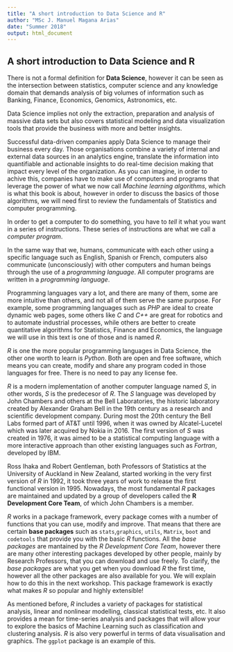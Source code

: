 ```yaml
---
title: "A short introduction to Data Science and R"
author: "MSc J. Manuel Magana Arias"
date: "Summer 2018"
output: html_document
---
```


## A short introduction to Data Science and R

There is not a formal definition for **Data Science**, however it can be seen as the intersection between statistics, computer science and any knowledge domain that demands analysis of big volumes of information such as Banking, Finance, Economics, Genomics, Astronomics, etc.

Data Science implies not only the extraction, preparation and analysis of massive data sets but also covers statistical modeling and data visualization tools that provide the business with more and better insights.

Successful data-driven companies apply Data Science to manage their business every day. Those organisations combine a variety of internal and external data sources in an analytics engine, translate the information into quantifiable and actionable insights to do real-time decision making that impact every level of the organization. As you can imagine, in order to achive this, companies have to make use of computers and programs that leverage the power of what we now call *Machine learning algorithms*, which is what this book is about, however in order to discuss the basics of those algorithms, we will need first to review the fundamentals of Statistics and computer programming.

In order to get a computer to do something, you have to *tell* it what you want in a series of instructions. These series of instructions are what we call a *computer program*.

In the same way that we, humans, communicate with each other using a specific language such as English, Spanish or French, computers also communicate (unconsciously) with other computers and human beings through the use of a *programming language*. All computer programs are written in a *programming language*. 

Programming languages vary a lot, and there are many of them, some are more intuitive than others, and not all of them serve the same purpose. For example, some programming languages such as *PHP* are ideal to create dynamic web pages, some others like *C* and *C++* are great for robotics and to automate industrial processes, while others are better to create quantitative algorithms for Statistics, Finance and Economics, the language we will use in this text is one of those and is named *R*.


*R* is one the more popular programming languages in Data Science, the other one worth to learn is *Python*. Both are open and free software, which means you can create, modify and share any program coded in those languages for free. There is no need to pay any license fee. 

*R* is a modern implementation of another computer language named *S*, in other words, *S* is the predecesor of *R*. The *S* language was developed by John Chambers and others at the Bell Laboratories, the historic laboratory created by Alexander Graham Bell in the 19th century as a research and scientific development company. During most the 20th century the Bell Labs formed part of AT&T until 1996, when it was owned by Alcatel-Lucetel which was later acquired by Nokia in 2016. The first version of *S* was created in 1976, it was aimed to be a statistical computing language with a more interactive approach than other existing languages such as *Fortran*, developed by IBM.

Ross Ihaka and Robert Gentleman, both Professors of Statistics at the University of Auckland in New Zealand, started working in the very first version of *R* in 1992, it took three years of work to release the first functional version in 1995. Nowadays, the most fundamental *R* packages are maintained and updated by a group of developers called the **R Development Core Team**, of which John Chambers is a member.

*R* works in a package framework, every package comes with a number of functions that you can use, modify and improve. That means that there are certain **base packages** such as `stats`,`graphics`, `utils`, `Matrix`, `boot` and `codetools` that provide you with the basic *R* functions. All the *base packages* are mantained by the *R Development Core Team*, however there are many other interesting packages developed by other people, mainly by Research Professors, that you can download and use freely. To clarify, the *base packages* are what you get when you download *R* the first time, however all the other packages are also available for you. We will explain how to do this in the next workshop. This package framework is exactly what makes *R* so popular and highly extensible!

As mentioned before, *R* includes a variety of packages for statistical analysis, linear and nonlinear modelling, classical statistical tests, etc. It also provides a mean for time-series analysis and packages that will allow your to explore the basics of Machine Learning such as classification and clustering analysis. *R* is also very powerful in terms of data visualisation and graphics. The `ggplot` package is an example of this.